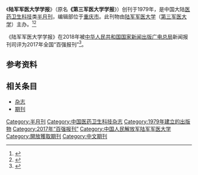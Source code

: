 {{Infobox journal
| title         = 陆军军医大学学报
| former_name   =第三军医大学学报
| frequency     = 半月刊
| country       = [[中国大陆|中国大陆]]
| publisher     = [[第三军医大学|第三军医大学]]
| openaccess    =yes
| language =
| native_title =Journal of Third Military Medical University
| abbreviation =J. Third Mil. Med. Univ.
| impact        = 
| history =1979年起至今
|ISSN = 2097-0927
|eISSN = 
|CN = 50-1223/R
|CODEN = LJDXBX
|ISSNlabel = 陆军军医大学学报
| ISSN2 = 1000-5404
| CN2            = 50-1126/R
|CODEN2 = DYXUE8
|ISSNlabel2 = 第三军医大学学报
| website       = https://aammt.tmmu.edu.cn/
}}
《'''陆军军医大学学报'''》（原名'''《第三军医大学学报'''》）创刊于1979年，是中国大陆[[医药卫生科技|医药卫生科技]]类[[杂志#出版|半月刊]]，编辑部位于[[重庆市|重庆市]]。此刊物由[[中国人民解放军陆军军医大学|陆军军医大学]]（[[第三军医大学|第三军医大学]]）主办。<ref name="知网1">{{Cite web|title=第三军医大学学报|url=https://navi.cnki.net/knavi/JournalDetail?pcode=CJFD&pykm=DSDX|accessdate=2021-02-02|work=navi.cnki.net|publisher=[[中国知网|中国知网]]}}</ref><ref name="维普1">{{Cite web|title=第三军医大学学报 - 维普中文期刊|url=http://www.cqvip.com/qikan/Detail.aspx?gch=92156X|accessdate=2021-02-02|author=|date=|format=|publisher=[[维普|维普]]|language=}}</ref>

《陆军军医大学学报》在2018年被[[中华人民共和国国家新闻出版广电总局|中华人民共和国国家新闻出版广电总局]]新闻报刊司评为2017年全国“百强报刊”<ref>{{Cite web|title=2017年全国“百强报刊”推荐名单开始公示|url=http://www.ce.cn/culture/gd/201801/16/t20180116_27756145.shtml|accessdate=2021-02-10|author=赵新乐（中国新闻出版广电报）|date=2018-01-16|format=|work=www.ce.cn|publisher=[[中国经济网|中国经济网]]|language=|archive-date=2020-11-05|archive-url=https://web.archive.org/web/20201105014543/http://www.ce.cn/culture/gd/201801/16/t20180116_27756145.shtml|dead-url=no}}</ref>。

== 参考资料 ==
{{reflist|2}}

== 相关条目 ==

* [[杂志|杂志]]
* [[期刊|期刊]]

{{pub-stub}}
{{全国百强报刊|2017}}

[[Category:半月刊|Category:半月刊]]
[[Category:中国医药卫生科技杂志|Category:中国医药卫生科技杂志]]
[[Category:1979年建立的出版物|Category:1979年建立的出版物]]
[[Category:2017年“百强报刊”|Category:2017年“百强报刊”]]
[[Category:中国人民解放军陆军军医大学|Category:中国人民解放军陆军军医大学]]
[[Category:開放獲取期刊|Category:開放獲取期刊]]
[[Category:中文期刊|Category:中文期刊]]